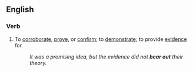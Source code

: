 ==English==

===Verb===
{{en-verb|inf=to [[bear]] [[out]]|bears out|bearing out|bore out|borne out}}
# To [[corroborate]], [[prove]], or [[confirm]]; to [[demonstrate]]; to provide [[evidence]] for.
#:''It was a promising idea, but the evidence did not '''bear out''' their theory.''